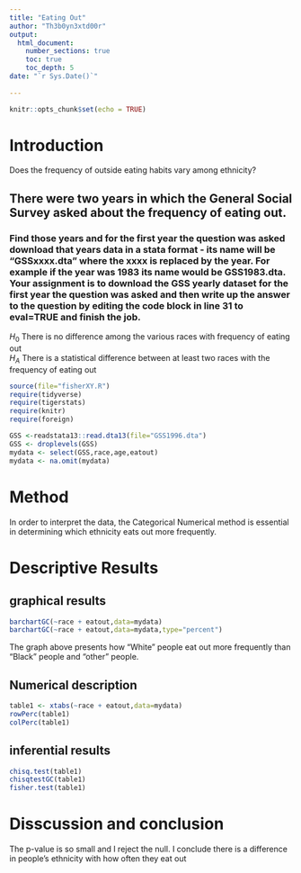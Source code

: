 ```yaml
---
title: "Eating Out"
author: "Th3b0yn3xtd00r"
output: 
  html_document:
    number_sections: true
    toc: true
    toc_depth: 5
date: "`r Sys.Date()`"    
    
---
```


```r
knitr::opts_chunk$set(echo = TRUE)
```

# Introduction

Does the frequency of outside eating habits vary among ethnicity?

## There were two years in which the General Social Survey asked about the frequency of eating out.
### Find those years and for the first year the question was asked download that years data in a stata format - its name will be "GSSxxxx.dta" where the xxxx is replaced by the year.  For example if the year was 1983 its name would be GSS1983.dta. Your assignment is to download the GSS yearly dataset for the first year the question was asked and then  write up the answer to the question by editing the  code block in line 31 to eval=TRUE and finish the job. 

$H_0$ There is no difference among the various races with frequency of eating out  
$H_A$ There is a statistical difference between at least two races with the frequency of eating out  


```r
source(file="fisherXY.R")
require(tidyverse)
require(tigerstats)
require(knitr)
require(foreign)
```
```r
GSS <-readstata13::read.dta13(file="GSS1996.dta")
GSS <- droplevels(GSS)
mydata <- select(GSS,race,age,eatout)
mydata <- na.omit(mydata)
```



# Method
In order to interpret the data, the Categorical Numerical method is essential in determining which ethnicity eats out more frequently.

# Descriptive Results

## graphical results

```r
barchartGC(~race + eatout,data=mydata)
barchartGC(~race + eatout,data=mydata,type="percent")
```

The graph above presents how "White" people eat out more frequently than "Black" people and "other" people.

## Numerical description


```r
table1 <- xtabs(~race + eatout,data=mydata)
rowPerc(table1)
colPerc(table1)
```

## inferential results

```r
chisq.test(table1)
chisqtestGC(table1)
fisher.test(table1)
```

# Disscussion and conclusion
The p-value is so small and I reject the null. I conclude there is a difference in people's ethnicity with how often they eat out

